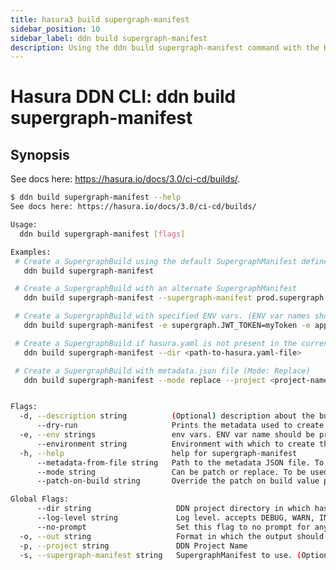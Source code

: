 ```yaml
---
title: hasura3 build supergraph-manifest
sidebar_position: 10
sidebar_label: ddn build supergraph-manifest
description: Using the ddn build supergraph-manifest command with the Hasura CLI
---
```


# Hasura DDN CLI: ddn build supergraph-manifest 

## Synopsis
See docs here: https://hasura.io/docs/3.0/ci-cd/builds/.

```bash
$ ddn build supergraph-manifest --help
See docs here: https://hasura.io/docs/3.0/ci-cd/builds/

Usage:
  ddn build supergraph-manifest [flags]

Examples:
 # Create a SupergraphBuild using the default SupergraphManifest defined in hasura.yaml
   ddn build supergraph-manifest

 # Create a SupergraphBuild with an alternate SupergraphManifest
   ddn build supergraph-manifest --supergraph-manifest prod.supergraph.hml --description "build for prod env"

 # Create a SupergraphBuild with specified ENV vars. (ENV var names should be prefixed with 'supergraph' or with the name of the subgraph followed by a dot(.))
   ddn build supergraph-manifest -e supergraph.JWT_TOKEN=myToken -e app.CONNECTOR_URL=https://host:port

 # Create a SupergraphBuild if hasura.yaml is not present in the current working directory
   ddn build supergraph-manifest --dir <path-to-hasura.yaml-file>

 # Create a SupergraphBuild with metadata.json file (Mode: Replace)
   ddn build supergraph-manifest --mode replace --project <project-name> --metadata-from-file <path-to-metadata.json-file> --environment dev --description "no SupergraphManifest build"


Flags:
  -d, --description string          (Optional) description about the build
      --dry-run                     Prints the metadata used to create the build. No build artifact is generated
  -e, --env strings                 env vars. ENV var name should be prefixed with 'supergraph' or with the name of the Subgraph followed by a dot(.)
      --environment string          Environment with which to create the build
  -h, --help                        help for supergraph-manifest
      --metadata-from-file string   Path to the metadata JSON file. To be used when building with metadata JSON only. When provided, --mode, --project and --environment must also be provided
      --mode string                 Can be patch or replace. To be used when building with metadata JSON only. When provided, --metadata-from-file, --project and --environment must also be provided
      --patch-on-build string       Override the patch on build value provided in the SupergraphManifest, only valid if the mode is patch. Takes the build version, 'applied' or 'latest' as accepted values

Global Flags:
      --dir string                   DDN project directory in which hasura.yaml is present (default ".")
      --log-level string             Log level. accepts DEBUG, WARN, INFO, ERROR, FATAL (default "INFO")
      --no-prompt                    Set this flag to no prompt for anything, the command fails if any input is missing
  -o, --out string                   Format in which the output should be printed, accepts table, json and yaml (default "table")
  -p, --project string               DDN Project Name
  -s, --supergraph-manifest string   SupergraphManifest to use. (Optional. DefaultSupergraphManifest used  if not provided)
```

